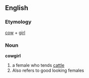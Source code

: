 ==English==
=== Etymology ===
[[cow]] + [[girl]]

=== Noun ===
'''cowgirl'''

#a female who tends [[cattle]]
# Also refers to good looking females